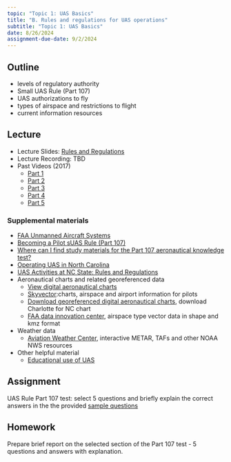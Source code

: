 ```yaml
---
topic: "Topic 1: UAS Basics"
title: "B. Rules and regulations for UAS operations"
subtitle: "Topic 1: UAS Basics"
date: 8/26/2024
assignment-due-date: 9/2/2024
---
```


## Outline

* levels of regulatory authority
* Small UAS Rule (Part 107)
* UAS authorizations to fly
* types of airspace and restrictions to flight
* current information resources 

## Lecture

* Lecture Slides: [Rules and Regulations](lectures/lecture_1b.qmd)
* Lecture Recording: TBD
* Past Videos (2017)
    * [Part 1](https://youtu.be/Pf_kwEq6too?feature=shared)
    * [Part 2](https://youtu.be/JUM93NZlukI?feature=shared)
    * [Part 3](https://youtu.be/goewibtKfgQ?feature=shared)
    * [Part 4](https://youtu.be/KQ02OTxmlNA?feature=shared)
    * [Part 5](https://youtu.be/lW58hD165sY?feature=shared)

### Supplemental materials

* [FAA Unmanned Aircraft Systems](https://www.faa.gov/uas/)
* [Becoming a Pilot sUAS Rule (Part 107)](https://www.faa.gov/uas/commercial_operators/become_a_drone_pilot/)
* [Where can I find study materials for the Part 107 aeronautical knowledge test?](https://www.faa.gov/faq/where-can-i-find-study-materials-part-107-aeronautical-knowledge-test)
* [Operating UAS in North Carolina](https://www.ncdot.gov/aviation/uas/)
* [UAS Activities at NC State: Rules and Regulations](https://oit.ncsu.edu/about/units/campus-it/rules-and-regulations/uas/)
* Aeronautical charts and related georeferenced data
    * [View digital aeronautical charts](https://vfrmap.com/)
    * [Skyvector](https://skyvector.com/):charts, airspace and airport information for pilots
    * [Download georeferenced digital aeronautical charts](http://www.faa.gov/air_traffic/flight_info/aeronav/digital_products/vfr/), download Charlotte for NC chart
    * [FAA data innovation center](https://www.faa.gov/nextgen/equipadsb/research/airspace/media/2020ADS-BAirspaceMap.kmz), airspace type vector data in shape and kmz format 
* Weather data
    * [Aviation Weather Center](https://www.aviationweather.gov/), interactive METAR, TAFs and other NOAA NWS resources 
* Other helpful material
    * [Educational use of UAS](https://drive.google.com/open?id=0B8j08KoSleFQd3gzdElMOHJKMHM) 


## Assignment

UAS Rule Part 107 test: select 5 questions and briefly explain the correct answers in the the provided [sample questions](https://www.faa.gov/sites/faa.gov/files/training_testing/testing/test_questions/uag_questions.pdf) 

## Homework

Prepare brief report on the selected section of the Part 107 test - 5 questions and answers with explanation. 